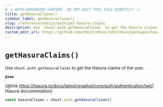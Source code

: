 ```yaml
---
# ⚠️ AUTO-GENERATED CONTENT. DO NOT EDIT THIS FILE DIRECTLY! ⚠️
title: getHasuraClaims()
sidebar_label: getHasuraClaims()
slug: /reference/nextjs/auth/get-hasura-claims
description: Use `nhost.auth.getHasuraClaims` to get the Hasura claims of the user.
custom_edit_url: https://github.com/nhost/nhost/edit/main/packages/hasura-auth-js/src/hasura-auth-client.ts#L592
---
```


# `getHasuraClaims()`

Use `nhost.auth.getHasuraClaims` to get the Hasura claims of the user.

**`@see`**

{@link https://hasura.io/docs/latest/graphql/core/auth/authentication/jwt/| Hasura documentation}

```ts
const hasuraClaims = nhost.auth.getHasuraClaims()
```
